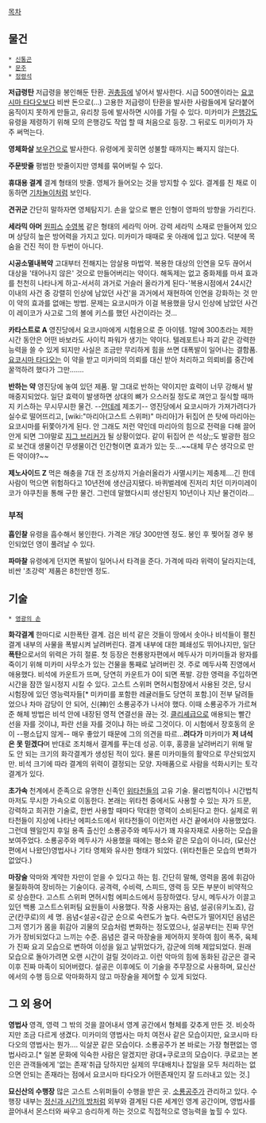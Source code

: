 [[목차]]

== 물건 ==
 * [[신통곤]]
 * [[문주]]
 * [[정령석]]

'''저급령탄'''
저급령을 봉인해둔 탄환. [[권총]]등에 넣어서 발사한다. 시급 500엔이라는 [[요코시마 타다오]]보다 비싼 돈으로(…) 고용한 저급령이 탄환을 발사한 사람들에게 달라붙어 움직이지 못하게 만들고, 유리창 등에 발사하면 시야를 가릴 수 있다. 미카미가 [[은행강도]] 유령을 제령하기 위해 모의 은행강도 작업 할 때 처음으로 등장. 그 뒤로도 미카미가 자주 써먹는다.

'''영체화살'''
[[보우건]]으로 발사한다. 유령에게 꽂히면 성불할 때까지는 빠지지 않는다.

'''주문밧줄'''
평범한 밧줄이지만 영체를 묶어버릴 수 있다.

'''휴대용 결계'''
결계 형태의 밧줄. 영체가 들어오는 것을 방지할 수 있다. 결계를 친 채로 이동하면 [[기차놀이]]처럼 보인다.

'''견귀군'''
간단히 말하자면 영체탐지기. 손을 앞으로 뻗은 인형이 영파의 방향을 가리킨다.

'''세라믹 아머'''
[[원피스]] [[수영복]] 같은 형태의 세라믹 아머. 강력 세라믹 소재로 만들어져 있으며 상당히 높은 방어력을 가지고 있다. 미카미가 때때로 옷 아래에 입고 있다. 덕분에 목숨을 건진 적이 한 두번이 아니다.

'''시공소멸내복약'''
고대부터 전해지는 암살용 마법약. 복용한 대상의 인연을 모두 끊어서 대상을 '태어나지 않은' 것으로 만들어버리는 약이다. 해독제는 없고 중화제를 마셔 효과를 천천히 나타나게 하고-서서히 과거로 거슬러 올라가게 된다-'복용시점에서 24시간 이내의 사건 중 강렬히 인상에 남았던 사건'을 과거에서 재현하여 인연을 강화하는 것 만이 약의 효과를 없애는 방법. 문제는 요코시마가 이걸 복용했을 당시 인상에 남았던 사건이 레이코가 사고로 그의 볼에 키스를 했던 사건이라는 것...

'''카타스트로 A'''
영진당에서 요코시마에게 시험용으로 준 아이템. 1알에 300초라는 제한 시간 동안은 어떤 바보라도 사이킥 파워가 생기는 약이다. 텔레포트나 파괴 같은 강력한 능력을 쓸 수 있게 되지만 사실은 조금만 무리하게 힘을 쓰면 대폭발이 일어나는 결함품. [[요코시마 타다오]]는 이 약을 받고 미카미의 의뢰를 대신 받아 처리하고 의뢰비를 중간에 꿀꺽하려 했다가 그만…….

'''반하는 약'''
영진당에 놓여 있던 제품. 말 그대로 반하는 약이지만 효력이 너무 강해서 발매중지되었다. 일단 효력이 발생하면 상대의 뼈가 으스러질 정도로 껴안고 질식할 때까지 키스하는 무시무시한 물건. --[[얀데레]] 제조기-- 
영진당에서 요코시마가 가져가려다가 실수로 떨어뜨리고, [wiki:"마리아(고스트 스위퍼)" 마리아]가 뒤집어 쓴 탓에 마리아는 요코시마를 뒤쫓아가게 된다. 안 그래도 저런 약인데 마리아의 힘으로 전력을 다해 끌어안게 되면 그야말로 [[지그 브리커]]가 될 상황이었다. 같이 뒤집어 쓴 석상;;도 발광한 점으로 보건대 생물이건 무생물이건 인간형이면 효과가 있는 듯...~~대체 무슨 생각으로 만든 약이야?~~

'''제노사이드 Z'''
먹은 해충을 7대 전 조상까지 거슬러올라가 사멸시키는 제충제....긴 한데 사람이 먹으면 위험하다고 10년전에 생산금지됐다. 바퀴벌레에 진저리 치던 미카미레이코가 야쿠친을 통해 구한 물건. 그런데 말했다시피 생산된지 10년이나 지난 물건이라...

=== 부적 ===
'''흡인찰'''
유령을 흡수해서 봉인한다. 가격은 개당 300만엔 정도. 봉인 후 찢어질 경우 봉인되었던 영이 풀려날 수 있다.

'''파마찰'''
유령에게 던지면 폭발이 일어나서 타격을 준다. 가격에 따라 위력이 달라지는데, 비싼 '초강력' 제품은 8천만엔 정도.

== 기술 ==
 * [[영광의 손]]

'''화각결계'''
한마디로 시한폭탄 결계. 검은 비석 같은 것들이 땅에서 솟아나 비석들이 펼친 결계 내부의 사물을 폭발시켜 날려버린다. 결계 내부에 대한 폐쇄성도 뛰어나지만, 일단 '''폭탄'''으로서의 위력은 가히 절륜. 첫 등장은 천룡왕자편에서 메두사가 미카미들과 왕자를 죽이기 위해 미카미 사무소가 있는 건물을 통째로 날려버린 것. 주로 메두사쪽 진영에서 애용했다. 비석에 카운트가 뜨며, 당연히 카운트가 0이 되면 폭발. 강한 영력을 주입하면 시간을 잠깐 일시정지 시킬 수 있다. 고스트 스위퍼 면허시험장에서 사용된 것은, 당시 시험장에 있던 영능력자들[* 미카미를 포함한 레귤러들도 당연히 포함.]이 전부 달려들었으나 차마 감당이 안 되어, 신(神)인 소룡공주가 나서야 했다. 이때 소룡공주가 가르쳐 준 해체 방법은 비석 안에 내장된 영적 연결선을 끊는 것. [[클리셰]]급으로 애용되는 빨간 선을 자를 것이냐, 파란 선을 자를 것이냐 하는 바로 그것이다. 이 시험에서 장호동의 운이 --평소답지 않게-- 매우 좋았기 때문에 그의 의견을 따르...'''려다가''' 미카미가 '''저 녀석은 못 믿겠다'''며 반대로 조치해서 결계를 푸는데 성공. 이후, 홍콩을 날려버리기 위해 말도 안 되는 크기의 화각결계가 생성된 적이 있다. 물론 미카미들의 활약으로 무산되었지만. 비석 크기에 따라 결계의 위력이 결정되는 모양. 자매품으로 사람을 석화시키는 토각결계가 있다.

'''초가속'''
천계에서 준족으로 유명한 신족인 [[위타천]]들의 고유 기술. 물리법칙이나 시간법칙마저도 무시한 가속으로 이동한다. 본래는 위타천 중에서도 사용할 수 있는 자가 드문, 강력하고 희귀한 기술로, 한번 사용할 때마다 막대한 영력이 소비된다고 한다. 실제로 위타천들이 지상에 나타난 에피소드에서 위타천들이 이런저런 사건 끝에서야 사용했었다. 그런데 웬일인지 후일 용족 출신인 소룡공주와 메두사가 꽤 자유자재로 사용하는 모습을 보여주었다. 소룡공주와 메두사가 사용했을 때에는 평소와 같은 모습이 아니라, (묘신산 편에서 나왔던)영법사나 기타 영체와 유사한 형태가 되었다. (위타천들은 모습의 변화가 없었다.)

'''마장술'''
악마와 계약한 자만이 얻을 수 있다고 하는 힘. 간단히 말해, 영력을 몸에 휘감아 물질화하여 장비하는 기술이다. 공격력, 수비력, 스피드, 영력 등 모든 부분이 비약적으로 상승한다. 고스트 스위퍼 면허시험 에피소드에서 등장하였다. 당시, 메두사가 이끌고 있던 백룡 고스트스위퍼팀 요원들이 사용했다. 작중 사용자는 음념, 설공(유키노죠), 감군(칸쿠로)의 세 명. 음념<설공<감군 순으로 숙련도가 높다. 숙련도가 떨어지던 음념은 그저 영기가 몸을 휘감아 괴물의 모습처럼 변화하는 정도였으나, 설공부터는 진짜 무언가가 장비되었다고 느끼는 수준. 음념은 결국 마장술을 제어하지 못하여 힘이 폭주, 육체가 진짜 요괴 모습으로 변하여 이성을 잃고 날뛰었다가, 감군에 의해 제압되었다. 원래 모습으로 돌아가려면 오랜 시간이 걸릴 것이라고. 이런 악마의 힘에 동화된 감군은 결국 이후 진짜 마족이 되어버렸다. 설공은 이후에도 이 기술을 주무장으로 사용하며, 묘신산에서의 수행 등으로 악마화하지 않고 마장술을 제어할 수 있게 되었다.

== 그 외 용어 ==
'''영법사'''
영격, 영력 그 밖의 것을 끌어내서 영계 공간에서 형체를 갖추게 만든 것. 비슷하지만 조금 다르게 생겼다. 미카미의 영법사는 마치 여전사 같은 모습이지만, 요코시마 타다오의 영법사는 뭔가…. 익살꾼 같은 모습이다. 소룡공주가 본 바로는 가장 형편없는 영법사라고.[* 일본 문화에 익숙한 사람은 알겠지만 광대+쿠로코의 모습이다. 쿠로코는 본인은 관객들에게 '없는 존재'취급 당하지만 실제의 무대배치나 잡일을 모두 처리하는 없으면 안되는 존재라는 점에서 요코시마 타다오가 어떤존재인지 잘 드러내고 있는 것.]

'''묘신산의 수행장'''
많은 고스트 스위퍼들이 수행을 받은 곳. [[소룡공주]]가 관리하고 있다. 수행장 내부는 [[정신과 시간의 방]]처럼 외부와 결계된 다른 세계인 영계 공간이며, 영법사를 끌어내서 몬스터와 싸우고 승리하게 하는 것으로 직접적으로 영능력을 높힐 수 있다.
